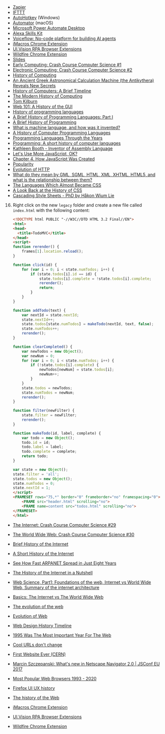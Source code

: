 - [Zapier](https://zapier.com/learn/automate-apps-examples/)
- [IFTTT](https://ifttt.com/)
- [AutoHotkey](https://www.autohotkey.com/) (Windows)
- [Automator](https://support.apple.com/guide/automator/welcome/mac) (macOS)
- [Microsoft Power Automate Desktop](https://flow.microsoft.com/en-us/desktop/)
- [Alexa Skills Kit](https://developer.amazon.com/en-US/alexa/alexa-skills-kit)
- [Voiceflow: No-code platform for building AI agents](https://www.voiceflow.com/)
- [iMacros Chrome Extension](https://chrome.google.com/webstore/detail/imacros-for-chrome/cplklnmnlbnpmjogncfgfijoopmnlemp?hl=en)
- [UI.Vision RPA Browser Extensions](https://ui.vision/)
- [Wildfire Chrome Extension](https://chrome.google.com/webstore/detail/wildfire/djhgeeodemlfdpmcccdekfalbhllcoim/)
- [Slides](/slide-decks/history-of-the-web-standards-community/index.html)
- [Early Computing: Crash Course Computer Science #1](https://www.youtube.com/watch?v=O5nskjZ_GoI)
- [Electronic Computing: Crash Course Computer Science #2](https://www.youtube.com/watch?v=LN0ucKNX0hc)
- [History of Computing](https://archive.ph/Pj1eh)
- [An Ancient Greek Astronomical Calculation Machine (the Antikythera) Reveals New Secrets](https://archive.ph/WgWHb)
- [History of Computers: A Brief Timeline](https://www.livescience.com/20718-computer-history.html)
- [The Modern History of Computing](https://plato.stanford.edu/entries/computing-history/)
- [Tom Kilburn](https://www.britannica.com/biography/Tom-Kilburn)
- [Web 101: A History of the GUI](https://www.wired.com/1997/12/web-101-a-history-of-the-gui/)
- [History of programming languages](https://devskiller.com/history-of-programming-languages/)
- [A Brief History of Programming Languages: Part I](https://www.learnacademy.org/blog/first-programming-language-use-microsoft-apple/)
- [A Brief History of Programming](https://www.cdslab.org/python/notes/preliminary-foundations/programming-history/programming-history.html)
- [What is machine language, and how was it invented?](https://www.quora.com/What-is-machine-language-and-how-was-it-invented)
- [A History of Computer Programming Languages](https://web.archive.org/web/20220102194644/https://cs.brown.edu/~adf/programming_languages.html)
- [Programming Languages Through the Years](https://archive.ph/6eLUZ)
- [Programming: A short history of computer languages](https://rcrdo.com/2015/08/31/programming-a-short-history-of-computer-languages/)
- [Kathleen Booth - Inventor of Assembly Language](https://archive.ph/OOKlA)
- [Let's Use More JavaScript, OK?](https://speakerdeck.com/ggyygo/ggyy7788-cheng-shi-she-ji)
- [Chapter 4. How JavaScript Was Created](https://exploringjs.com/es5/ch04.html)
- [Popularity](https://brendaneich.com/2008/04/popularity/)
- [Evolution of HTTP](https://developer.mozilla.org/en-US/docs/Web/HTTP/Basics_of_HTTP/Evolution_of_HTTP)
- [What do they mean by GML, SGML, HTML, XML, XHTML, HTML5, and what is the relationship between them?](https://translate.google.com/translate?hl=&sl=zh-CN&tl=en&u=https%3A%2F%2Fzhuanlan.zhihu.com%2Fp%2F261885023&sandbox=1)
- [The Languages Which Almost Became CSS](https://eager.io/blog/the-languages-which-almost-were-css/)
- [A Look Back at the History of CSS](https://css-tricks.com/look-back-history-css/)
- [Cascading Style Sheets - PhD by Håkon Wium Lie](https://archive.ph/iXqQS)

16. Right click on the new `legacy` folder and create a new file called `index.html` with the following content:

    ```html
    <!DOCTYPE html PUBLIC "-//W3C//DTD HTML 3.2 Final//EN">
    <html>
    <head>
      <title>TodoMVC</title>
    </head>
    <script>
    function rerender() {
        frames[1].location.reload();
    }

    function click(id) {
        for (var i = 0; i < state.numTodos; i++) {
            if (state.todos[i].id == id) {
                state.todos[i].complete = !state.todos[i].complete;
                rerender();
                return;
            }
        }
    }

    function addTodo(text) {
        var nextId = state.nextId;
        state.nextId++;
        state.todos[state.numTodos] = makeTodo(nextId, text, false);
        state.numTodos++;
        rerender();
    }

    function clearCompleted() {
        var newTodos = new Object();
        var newNum = 0;
        for (var i = 0; i < state.numTodos; i++) {
            if (!state.todos[i].complete) {
                newTodos[newNum] = state.todos[i];
                newNum++;
            }
        }
        state.todos = newTodos;
        state.numTodos = newNum;
        rerender();
    }

    function filter(newFilter) {
        state.filter = newFilter;
        rerender();
    }

    function makeTodo(id, label, complete) {
        var todo = new Object();
        todo.id = id;
        todo.label = label;
        todo.complete = complete;
        return todo;
    }

    var state = new Object();
    state.filter = 'all';
    state.todos = new Object();
    state.numTodos = 0;
    state.nextId = 1;
    </script>
    <FRAMESET rows="75,*" border="0" frameborder="no" framespacing="0">
        <FRAME src="header.html" scrolling="no">
        <FRAME name=content src="todos.html" scrolling="no">
    </FRAMESET>
    </html>
    ```

- [The Internet: Crash Course Computer Science #29](https://www.youtube.com/watch?v=AEaKrq3SpW8)
- [The World Wide Web: Crash Course Computer Science #30](https://www.youtube.com/watch?v=guvsH5OFizE)
- [Brief History of the Internet](https://www.internetsociety.org/internet/history-internet/brief-history-internet/)
- [A Short History of the Internet](https://www.scienceandmediamuseum.org.uk/objects-and-stories/short-history-internet)
- [See How Fast ARPANET Spread in Just Eight Years](https://web.archive.org/web/20210506160300/https://www.smithsonianmag.com/smart-news/see-how-fast-arpanet-spread-in-just-eight-years-2341268/)
- [The History of the Internet in a Nutshell](https://www.webfx.com/blog/web-design/the-history-of-the-internet-in-a-nutshell/)
- [Web Science, Part1: Foundations of the web, Internet vs World Wide Web, Summary of the internet architecture](https://en.wikiversity.org/wiki/Web_Science/Part1:_Foundations_of_the_web/Internet_vs_World_Wide_Web/Summary_of_the_internet_architecture/script)
- [Basics: The Internet vs The World Wide Web](https://zerotoroot.me/what-the-internet-and-the-world-wide-web-really-are/)
- [The evolution of the web](https://web.archive.org/web/20210618044853/http://www.evolutionoftheweb.com/)
- [Evolution of Web](https://dev.to/pragativerma18/evolution-of-web-42eh)
- [Web Design History Timeline](https://www.webdesignmuseum.org/web-design-history/timeline-1995-1997)
- [1995 Was The Most Important Year For The Web](https://web.archive.org/web/20230528224556/https://thehistoryoftheweb.com/complete-history/1995-was-the-most-important-year-for-the-web/)
- [Cool URLs don't change](https://www.w3.org/Provider/Style/URI.html)
- [First Website Ever (CERN)](http://info.cern.ch/hypertext/WWW/TheProject.html)
- [Marcin Szczepanski: What's new in Netscape Navigator 2.0 | JSConf EU 2017](https://www.youtube.com/watch?v=Z-nXRZkge2U)
- [Most Popular Web Browsers 1993 - 2020](https://www.youtube.com/watch?v=W4wWdmfOibY)
- [Firefox UI UX history](https://archive.ph/jabSV)
- [The history of the Web](https://www.w3.org/wiki/The_history_of_the_Web)

- [iMacros Chrome Extension](https://chrome.google.com/webstore/detail/imacros-for-chrome/cplklnmnlbnpmjogncfgfijoopmnlemp?hl=en)

- [UI.Vision RPA Browser Extensions](https://ui.vision/)
- [Wildfire Chrome Extension](https://chrome.google.com/webstore/detail/wildfire/djhgeeodemlfdpmcccdekfalbhllcoim/)
